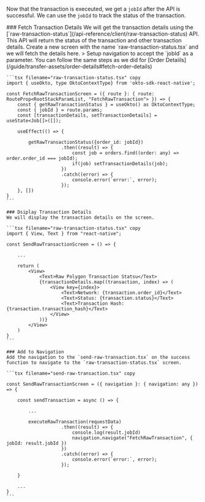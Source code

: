 
Now that the transaction is execeuted, we get a `jobId` after the API is successful. We can use the `jobId` to track the status of the transaction. 

<Steps>
    ### Fetch Transaction Details
    We will get the transaction details using the [`raw-transaction-status`](/api-reference/client/raw-transaction-status) API. This API will return the status of the transaction and other transaction details.
    Create a new screen with the name `raw-transaction-status.tsx` and we will fetch the details here. 
    > Setup navigation to accept the `jobId` as a parameter. You can follow the same steps as we did for [Order Detaiils](/guide/transfer-assets/order-details#fetch-order-details)
    
    ```tsx filename="raw-transaction-status.tsx" copy
    import { useOkto, type OktoContextType} from 'okto-sdk-react-native';

    const FetchRawTransactionScreen = ({ route }: { route: RouteProp<RootStackParamList, "FetchRawTransaction"> }) => {
        const { getRawTransactionStatus } = useOkto() as OktoContextType;
        const { jobId } = route.params;
        const [transactionDetails, setTransactionDetails] = useState<Job[]>([]);

        useEffect(() => {

            getRawTransactionStatus({order_id: jobId})
                        .then((result) => {
                            const job = orders.find((order: any) => order.order_id === jobId);
                            if(job) setTransactionDetails(job);
                        })
                        .catch((error) => {
                            console.error(`error:`, error);
                        });
        }, [])
    }
    ```

    ### Dsiplay Transaction Details
    We will display the transaction details on the screen.

    ```tsx filename="raw-transaction-status.tsx" copy
    import { View, Text } from "react-native";

    const SendRawTransactionScreen = () => {
        
        ...

        return (
            <View>
                <Text>Raw Polygon Transaction Statsu</Text>
                {transactionDetails.map((transaction, index) => (
                    <View key={index}>
                        <Text>Network: {transaction.order_id}</Text>
                        <Text>Status: {transaction.status}</Text>
                        <Text>Transaction Hash: {transaction.transaction_hash}</Text>
                    </View>
                ))}
            </View>
        )
    }
    ```

    ### Add to Navigation
    Add the navigation to the `send-raw-transaction.tsx` on the success function to navigate to the `raw-transaction-status.tsx` screen.

    ```tsx filename="send-raw-transaction.tsx" copy

    const SendRawTransactionScreen = ({ navigation }: { navigation: any }) => {
        
        const sendTransaction = async () => {
            
            ...

            executeRawTransaction(requestData)
                        .then((result) => {
                            console.log(result.jobId)
                            navigation.navigate("FetchRawTransaction", { jobId: result.jobId })
                        })
                        .catch((error) => {
                            console.error(`error:`, error);
                        });
         
        }

        ...
    }
    ```
</Steps>


